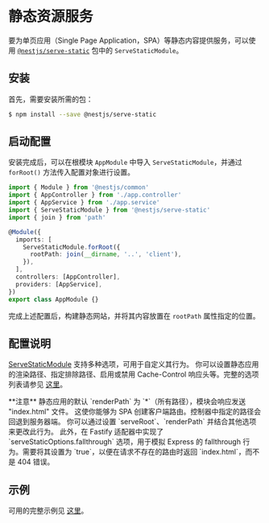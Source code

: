# 静态资源服务

要为单页应用（Single Page Application，SPA）等静态内容提供服务，可以使用 [`@nestjs/serve-static`](https://www.npmjs.com/package/@nestjs/serve-static) 包中的 `ServeStaticModule`。

## 安装

首先，需要安装所需的包：

```bash
$ npm install --save @nestjs/serve-static
```

## 启动配置

安装完成后，可以在根模块 `AppModule` 中导入 `ServeStaticModule`，并通过 `forRoot()` 方法传入配置对象进行设置。

```ts
import { Module } from '@nestjs/common'
import { AppController } from './app.controller'
import { AppService } from './app.service'
import { ServeStaticModule } from '@nestjs/serve-static'
import { join } from 'path'

@Module({
  imports: [
    ServeStaticModule.forRoot({
      rootPath: join(__dirname, '..', 'client'),
    }),
  ],
  controllers: [AppController],
  providers: [AppService],
})
export class AppModule {}
```

完成上述配置后，构建静态网站，并将其内容放置在 `rootPath` 属性指定的位置。

## 配置说明

[ServeStaticModule](https://github.com/nestjs/serve-static) 支持多种选项，可用于自定义其行为。
你可以设置静态应用的渲染路径、指定排除路径、启用或禁用 Cache-Control 响应头等。完整的选项列表请参见 [这里](https://github.com/nestjs/serve-static/blob/master/lib/interfaces/serve-static-options.interface.ts)。

<CalloutInfo type="warning">
  **注意** 静态应用的默认 `renderPath` 为 `*`（所有路径），模块会响应发送 "index.html" 文件。
  这使你能够为 SPA 创建客户端路由。控制器中指定的路径会回退到服务器端。 你可以通过设置
  `serveRoot`、`renderPath` 并结合其他选项来更改此行为。 此外，在 Fastify 适配器中实现了
  `serveStaticOptions.fallthrough` 选项，用于模拟 Express 的 fallthrough 行为。需要将其设置为
  `true`，以便在请求不存在的路由时返回 `index.html`，而不是 404 错误。
</CalloutInfo>

## 示例

可用的完整示例见 [这里](https://github.com/nestjs/nest/tree/master/sample/24-serve-static)。
